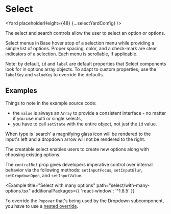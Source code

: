 <!--
Copyright (c) Uber Technologies, Inc.

This source code is licensed under the MIT license found in the
LICENSE file in the root directory of this source tree.
-->






# Select

<Yard placeholderHeight={48} {...selectYardConfig} />

The select and search controls allow the user to select an option or options.

Select menus in Base hover atop of a selection menu while providing a simple list of options.
Proper spacing, color, and a check-mark are clear indicators of a selection. Each menu is
scrollable, if applicable.

Note: by default, `id` and `label` are default properties that Select components look for in options array objects. To adapt to custom properties, use the `labelKey` and `valueKey` to override the defaults.

## Examples

<Example title="Select basic usage" path="select/controlled.tsx">
  <SelectControlled />
</Example>

Things to note in the example source code:

- the `value` is always an `Array` to provide a consistent interface - no matter if you use multi or single selects,
- you have to call `setState` with the entire object, not just the `id` value.

<Example title="Select as single-pick search" path="select/search-single-pick.tsx">
  <SelectSinglePickSearch />
</Example>

When type is 'search' a magnifying glass icon will be rendered to the input's left and a dropdown
arrow will not be rendered to the right.

<Example title="Select with custom labels" path="select/label.tsx">
  <SelectLabel />
</Example>

<Example title="Select creatable" path="select/creatable.tsx">
  <SelectCreatable />
</Example>

The creatable select enables users to create new options along with choosing
existing options.

<Example title="Select as multi-pick search" path="select/search-multi-pick.tsx">
  <SelectMultiPickSearch />
</Example>

<Example title="Select creatable multi-pick" path="select/creatable-multi.tsx">
  <SelectCreatableMulti />
</Example>

<Example title="Select sizes" path="select/sizes.tsx">
  <SelectSizes />
</Example>

<Example title="Select with grouped options" path="select/grouped.tsx">
  <SelectGrouped />
</Example>

<Example title="Select similar to native select" path="select/native.tsx">
  <SelectNative />
</Example>

<Example title="Imperatively control input focus" path="select/focus.tsx">
  <SelectFocus />
</Example>

<Example title="Imperatively control dropdown" path="select/control-ref-dropdown.tsx">
  <SelectDropdown />
</Example>

<Example title="Imperatively control input value" path="select/control-ref-input-value.tsx">
  <SelectInputValue />
</Example>

The `controlRef` prop gives developers imperative control over internal behavior via the
following methods: `setInputFocus`, `setInputBlur`, `setDropdownOpen`, and `setInputValue`.

<Example title="Select uncontrolled example" path="select/uncontrolled.tsx">
  <SelectUncontrolled />
</Example>

<Example
  title="Select with many options"
  path="select/with-many-options.tsx"
  additionalPackages={{ 'react-window': '^1.8.5' }}
>
  <SelectWithManyOptions />
</Example>

<Example title="Select with async options" path="select/async-options.tsx">
  <SelectAsyncOptions />
</Example>

<Example title="Select in a modal dialog" path="select/in-modal.tsx">
  <SelectInModal />
</Example>

<Example title="Select with overridden menu" path="select/overridden.tsx">
  <SelectOverridden />
</Example>

<Example title="Select dropdown overrides" path="select/overridden-dropdown.tsx">
  <SelectOverriddenDropdown />
</Example>

To override the `Popover` that's being used by the Dropdown subcomponent, you have to use a [nested override](/guides/understanding-overrides/#override-nested-components).

<Exports component={SelectExports} title="Select exports" path="baseui/select" />
